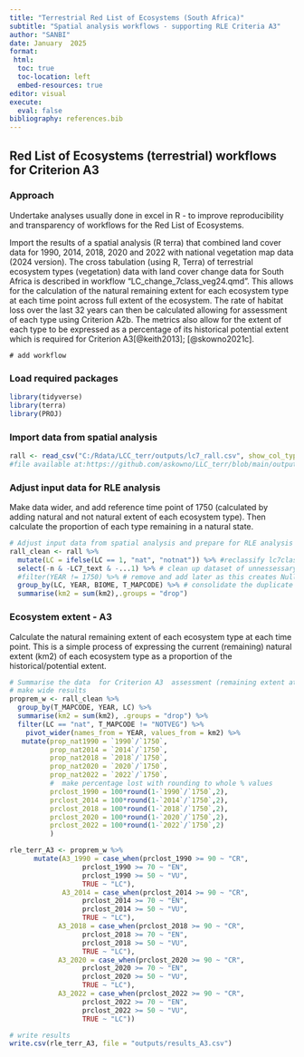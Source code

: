 ```yaml
---
title: "Terrestrial Red List of Ecosystems (South Africa)"
subtitle: "Spatial analysis workflows - supporting RLE Criteria A3"
author: "SANBI"
date: January  2025
format: 
 html:
  toc: true
  toc-location: left
  embed-resources: true
editor: visual
execute: 
  eval: false
bibliography: references.bib
---
```


## Red List of Ecosystems (terrestrial) workflows for Criterion A3

### Approach

Undertake analyses usually done in excel in R - to improve reproducibility and transparency of workflows for the Red List of Ecosystems.

Import the results of a spatial analysis (R terra) that combined land cover data for 1990, 2014, 2018, 2020 and 2022 with national vegetation map data (2024 version). The cross tabulation (using R, Terra) of terrestrial ecosystem types (vegetation) data with land cover change data for South Africa is described in workflow "LC_change_7class_veg24.qmd". This allows for the calculation of the natural remaining extent for each ecosystem type at each time point across full extent of the ecosystem. The rate of habitat loss over the last 32 years can then be calculated allowing for assessment of each type using Criterion A2b. The metrics also allow for the extent of each type to be expressed as a percentage of its historical potential extent which is required for Criterion A3[@keith2013]; [@skowno2021c].

```mermaid
# add workflow
```

### Load required packages

```r
library(tidyverse)
library(terra)
library(PROJ)
```

### Import data from spatial analysis

```r
rall <- read_csv("C:/Rdata/LCC_terr/outputs/lc7_rall.csv", show_col_types = FALSE) #import the version NOT masked to SA and save in chosen location 
#file available at:https://github.com/askowno/LLC_terr/blob/main/outputs/lc7_rall.csv
```

### Adjust input data for RLE analysis

Make data wider, and add reference time point of 1750 (calculated by adding natural and not natural extent of each ecosystem type). Then calculate the proportion of each type remaining in a natural state.

```r
# Adjust input data from spatial analysis and prepare for RLE analysis   
rall_clean <- rall %>%   
  mutate(LC = ifelse(LC == 1, "nat", "notnat")) %>% #reclassify lc7class to binary 
  select(-n & -LC7_text & -...1) %>% # clean up dataset of unnessessary fields
  #filter(YEAR != 1750) %>% # remove and add later as this creates Null rows for empty classes when using wide approach....   
  group_by(LC, YEAR, BIOME, T_MAPCODE) %>% # consolidate the duplicate rows following reclass   
  summarise(km2 = sum(km2),.groups = "drop") 

```

### Ecosystem extent - A3

Calculate the natural remaining extent of each ecosystem type at each time point. This is a simple process of expressing the current (remaining) natural extent (km2) of each ecosystem type as a proportion of the historical/potential extent.

```r
# Summarise the data  for Criterion A3  assessment (remaining extent at each time point)  
# make wide results 
proprem_w <- rall_clean %>%
  group_by(T_MAPCODE, YEAR, LC) %>%
  summarise(km2 = sum(km2), .groups = "drop") %>%
  filter(LC == "nat", T_MAPCODE != "NOTVEG") %>%
    pivot_wider(names_from = YEAR, values_from = km2) %>%
   mutate(prop_nat1990 = `1990`/`1750`, 
          prop_nat2014 = `2014`/`1750`, 
          prop_nat2018 = `2018`/`1750`,
          prop_nat2020 = `2020`/`1750`,
          prop_nat2022 = `2022`/`1750`,
          #  make percentage lost with rounding to whole % values
          prclost_1990 = 100*round(1-`1990`/`1750`,2),
          prclost_2014 = 100*round(1-`2014`/`1750`,2),
          prclost_2018 = 100*round(1-`2018`/`1750`,2),
          prclost_2020 = 100*round(1-`2020`/`1750`,2),
          prclost_2022 = 100*round(1-`2022`/`1750`,2)
          )

rle_terr_A3 <- proprem_w %>%
      mutate(A3_1990 = case_when(prclost_1990 >= 90 ~ "CR",
                  prclost_1990 >= 70 ~ "EN",
                  prclost_1990 >= 50 ~ "VU",
                  TRUE ~ "LC"), 
             A3_2014 = case_when(prclost_2014 >= 90 ~ "CR",
                  prclost_2014 >= 70 ~ "EN",
                  prclost_2014 >= 50 ~ "VU",
                  TRUE ~ "LC"),
            A3_2018 = case_when(prclost_2018 >= 90 ~ "CR",
                  prclost_2018 >= 70 ~ "EN",
                  prclost_2018 >= 50 ~ "VU",
                  TRUE ~ "LC"),
            A3_2020 = case_when(prclost_2020 >= 90 ~ "CR",
                  prclost_2020 >= 70 ~ "EN",
                  prclost_2020 >= 50 ~ "VU",
                  TRUE ~ "LC"),
            A3_2022 = case_when(prclost_2022 >= 90 ~ "CR",
                  prclost_2022 >= 70 ~ "EN",
                  prclost_2022 >= 50 ~ "VU",
                  TRUE ~ "LC"))

# write results
write.csv(rle_terr_A3, file = "outputs/results_A3.csv") 
  
```
